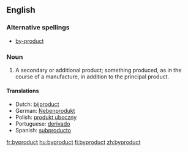 ==English==
{{wikipedia|by-product}}
===Alternative spellings===
*[[by-product]]

===Noun===
{{en-noun}}

# A secondary or additional product; something produced, as in the course of a manufacture, in addition to the principal product.

====Translations====
*Dutch: [[bijproduct]]
*German: [[Nebenprodukt]]
*Polish: [[produkt uboczny]]
*Portuguese: [[derivado]]
*Spanish: [[subproducto]] {{m}}

[[fr:byproduct]]
[[hu:byproduct]]
[[fi:byproduct]]
[[zh:byproduct]]